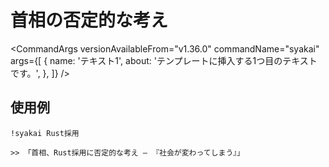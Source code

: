 
# 首相の否定的な考え

<CommandArgs
  versionAvailableFrom="v1.36.0"
  commandName="syakai"
  args={[
    {
      name: 'テキスト1',
      about: 'テンプレートに挿入する1つ目のテキストです。',
    },
  ]}
/>

## 使用例

`!syakai Rust採用`

```
>> 「首相、Rust採用に否定的な考え ― 『社会が変わってしまう』」
```
